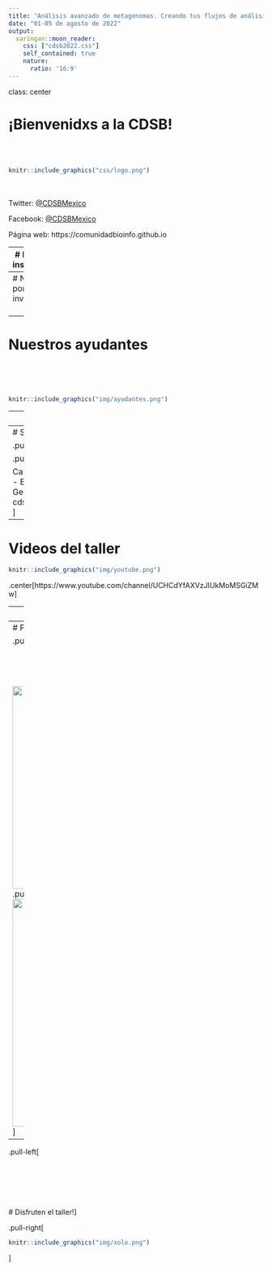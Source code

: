 ```yaml
---
title: "Análisis avanzado de metagenomas. Creando tus flujos de análisis con R/Bioconductor"
date: "01-05 de agosto de 2022"
output:
  xaringan::moon_reader:
    css: ["cdsb2022.css"]
    self_contained: true
    nature:
      ratio: '16:9'
---
```

class: center

# ¡Bienvenidxs a la CDSB!
<br><br>
```r
knitr::include_graphics("css/logo.png")
```
<br><br>
Twitter: [@CDSBMexico](https://twitter.com/CDSBMexico)

Facebook: [@CDSBMexico](https://www.facebook.com/CDSBMexico)

Página web: https://comunidadbioinfo.github.io

---
# Nuestros instructores

```r
knitr::include_graphics("img/instructors.png")
```

---
# Nuestros ponentes invitados
<br><br>
```r
knitr::include_graphics("img/keynotes.png")
```

---
# Nuestros ayudantes

<br><br><br>
```r
knitr::include_graphics("img/ayudantes.png")
```

---
# Materiales

.center[https://comunidadbioinfo.github.io/cdsb2021_workflows/]

```r
knitr::include_url("https://comunidadbioinfo.github.io/cdsb2022/")
```

---
# Slack

.pull-left[<br>
```r
knitr::include_graphics("img/canales.png")
```
]

.pull-right[
```r
knitr::include_graphics("img/slack.png")
```

Canales importantes:
- Bienvenida
- General
- cdsb2021_workflows
]

---
# Videos del taller

```r
knitr::include_graphics("img/youtube.png")
```
.center[https://www.youtube.com/channel/UCHCdYfAXVzJIUkMoMSGiZMw]

---
# Código de Conducta

.center[https://comunidadbioinfo.github.io/es/codigo-de-conducta/]

```r
knitr::include_url("https://comunidadbioinfo.github.io/es/codigo-de-conducta/")
```
---
# Patrocinadores

.pull-left[<br><br><br><br><br>
<a href="https://www.r-consortium.org/"><img src="https://www.r-consortium.org/wp-content/uploads/sites/13/2016/09/RConsortium_Horizontal_Pantone.png" width="400px" align="center"/></a>
]
.pull-right[
<a href="https://comunidadbioinfo.github.io/es/post/cs_and_s_event_fund_award/#.YJH-wbVKj8A"><img src="https://comunidadbioinfo.github.io/post/2021-01-27-cs_and_s_event_fund_award/spanish_cs_and_s_award.jpeg" width="450px" align="center"/></a>
]

---
.pull-left[<br><br><br><br><br><br><br>
# Disfruten el taller!
]

.pull-right[
```r
knitr::include_graphics("img/xolo.png")
```
]
